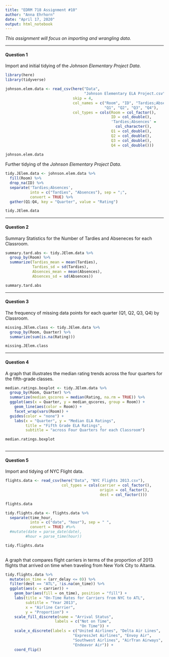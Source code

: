 ---
title: "EDRM 718 Assignment #10"
author: "Anna Ehrhorn"
date: "April 17, 2020"
output: html_notebook
---

*This assignment will focus on importing and wrangling data.*


***
#### Question 1

Import and initial tidying of the *Johnson Elementary Project Data*.

```{r}
library(here)
library(tidyverse)

johnson.elem.data <- read_csv(here("Data", 
                                   "Johnson Elementary ELA Project.csv"), 
                              skip = 4, 
                              col_names = c("Room", "ID", "Tardies;Absences",
                                            "Q1", "Q2", "Q3", "Q4"),
                              col_types = cols(Room = col_factor(),
                                               ID = col_double(),
                                               'Tardies;Absences' = 
                                                 col_character(),
                                               Q1 = col_double(),
                                               Q2 = col_double(),
                                               Q3 = col_double(),
                                               Q4 = col_double()))
                      
johnson.elem.data
```


Further tidying of the *Johnson Elementary Project Data*.

```{r}
tidy.JElem.data <- johnson.elem.data %>% 
  fill(Room) %>%
  drop_na(ID) %>%
  separate('Tardies;Absences', 
           into = c("Tardies", "Absences"), sep = ";",
           convert = TRUE) %>%
  gather(Q1:Q4, key = "Quarter", value = "Rating")

tidy.JElem.data
```



***
#### Question 2

Summary Statistics for the Number of Tardies and Abseneces for each Classroom.

```{r}
summary.tard.abs <- tidy.JElem.data %>%
  group_by(Room) %>%
  summarize(Tardies_mean = mean(Tardies),
            Tardies_sd = sd(Tardies),
            Absences_mean = mean(Absences),
            Absences_sd = sd(Absences))

summary.tard.abs
```


***
#### Question 3

The frequency of missing data points for each quarter (Q1, Q2, Q3, Q4) by 
Classroom. 

```{r}
missing.JElem.class <- tidy.JElem.data %>%
  group_by(Room, Quarter) %>%
  summarize(sum(is.na(Rating)))

missing.JElem.class
```


***
#### Question 4

A graph that illustrates the median rating trends across the four quarters for
the fifth-grade classes.

```{r}
median.ratings.boxplot <- tidy.JElem.data %>%
  group_by(Room, Quarter) %>%
  summarize(median_qscores = median(Rating, na.rm = TRUE)) %>% 
  ggplot(aes(x = Quarter, y = median_qscores, group = Room)) +
    geom_line(aes(color = Room)) +
    facet_wrap(vars(Room)) +
  guides(color = "none") +
    labs(x = "Quarter", y = "Median ELA Ratings", 
         title = "Fifth Grade ELA Ratings", 
         subtitle = "across Four Quarters for each Classroom")

median.ratings.boxplot
    
```


***
#### Question 5

Import and tidying of NYC Flight data.

```{r}

flights.data <- read_csv(here("Data", "NYC Flights 2013.csv"),
                         col_types = cols(carrier = col_factor(),
                                          origin = col_factor(),
                                          dest = col_factor()))

flights.data

tidy.flights.data <- flights.data %>% 
  separate(time_hour, 
           into = c("date", "hour"), sep = " ",
           convert = TRUE) #%>% 
  #mutate(date = parse_date(date),
         #hour = parse_time(hour))  

tidy.flights.data
  
```


A graph that compares flight carriers in terms of the proportion of 2013 flights
that arrived on time when traveling from New York City to Altanta.

```{r}
tidy.flights.data %>%
  mutate(on_time = (arr_delay <= 0)) %>%
  filter(dest == "ATL", !is.na(on_time)) %>%
  ggplot(aes(x = carrier)) +
    geom_bar(aes(fill = on_time), position = "fill") +
    labs(title = "On-Time Rates for Carriers from NYC to ATL",
         subtitle = "Year 2013",
         x = "Airline Carrier",
         y = "Proportion") +
    scale_fill_discrete(name = "Arrival Status",
                      labels = c("Not on Time",
                                 "On Time")) +
    scale_x_discrete(labels = c("United Airlines", "Delta Air Lines",
                              "ExpressJet Airlines", "Envoy Air", 
                              "Southwest Airlines", "AirTran Airways", 
                              "Endeavor Air")) +
    coord_flip()

```

